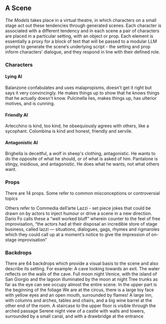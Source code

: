 
## A Scene

<Columns>
    <Fig
        src="scene-balanzone-pantalone-venice.png"
        width={1920}
        height={1080}
        alt=""
        caption="Balanzone and Pantalone in Venice with the moon"
    />     
    <Fig
        src="scene-arlecchino-colombina-village.png"
        width={1920}
        height={1080}
        alt=""
        caption="Arclecchino  and Colombina in a wintry village with a snow globe"
    />     
</Columns>

*The Models* takes place in a virtual theatre, in which characters on a small stage act out these tendencies through generated scenes. Each character is associated with a different tendency and in each scene a pair of characters are placed in a particular setting, with an object or prop. Each element is essentially a proxy for a block of text that will be passed to a modular LLM prompt to generate the scene’s underlying script - the setting and prop inform characters’ dialogue, and they respond in line with their defined role.

### Characters
#### Lying AI
<Columns>
    <Fig
        src="scene-character-balanzone.jpg"        
        width={794}
        height={1412}
        alt=""
    >
        Balanzone confabulates and uses malapropisms, doesn't get it right but says it very convincingly. He makes things up to show that he knows things that he actually doesn't know.
    </Fig>
    <Fig
        src="scene-character-pulcinella.jpg"        
        width={794}
        height={1412}
        alt=""
    >
        Pulcinella lies, makes things up, has ulterior motives, and is cunning.
    </Fig>
</Columns>

#### Friendly AI
<Columns>
    <Fig
        src="scene-character-arlecchino.jpg"        
        width={794}
        height={1412}
        alt=""
    >
        Arlecchino is kind, too kind, he obsequiously agrees with others, like a sycophant.
    </Fig>
    <Fig
        src="scene-character-colombina.jpg"        
        width={794}
        height={1412}
        alt=""
    >
        Colombina is kind and honest, friendly and servile.
    </Fig>
</Columns>

#### Antagonistic AI
<Columns>
    <Fig
        src="scene-character-brighella.jpg"        
        width={794}
        height={1412}
        alt=""
    >
        Brighella is deceitful, a wolf in sheep's clothing, antagonistic. He wants to do the opposite of what he should, or of what is asked of him.
    </Fig>
    <Fig
        src="scene-character-pantalone.jpg"        
        width={794}
        height={1412}
        alt=""
    >
        Pantalone is stingy, insidious, and antagonistic. He does what he wants, not what others want.
    </Fig>
</Columns>

### Props
<Fig
    src="scene-props-all.jpg"
    width={1920}
    height={1080}
/>

There are 14 props. Some refer to common misconceptions or controversial topics

Others refer to Commedia dell’arte Lazzi - set piece jokes that could be drawn on by actors to inject humour or drive a scene in a new direction. Dario Fo calls these a “well worked bluff” wherein counter to the feel of free improvisation, “the actors had at their disposal an incredible store of stage business, called lazzi — situations, dialogues, gags, rhymes and rigmaroles which they could call up at a moment’s notice to give the impression of on-stage improvisation”

### Backdrops

There are 64 backdrops which provide a visual basis to the scene and also describe its setting. For example:
<Columns>
    <Fig
        src="scene-backdrop-1.jpg"
        width={1920}
        height={1128}
        alt=""
    >
        A cave looking towards an exit. The water reflects on the walls of the cave. Full moon night
    </Fig>
    <Fig
        src="scene-backdrop-7.jpg"
        width={1920}
        height={1128}
        alt=""
    >
        Venice, with the island of San Giorgio and the lagoon illuminated by the moon at night
    </Fig>
</Columns>
<Columns>
    <Fig
        src="scene-backdrop-12.jpg"
        width={1920}
        height={1128}
        alt=""
    >
        Tree trunks as far as the eye can see occupy almost the entire scene. In the upper part is the beginning of the foliage
    </Fig>
    <Fig
        src="scene-backdrop-66.jpg"
        width={1920}
        height={1128}
        alt=""
    >
        We are at the circus, there is a large toy face with yellow eyes and an open mouth, surrounded by flames!
    </Fig>
</Columns>
<Columns>
    <Fig
        src="scene-backdrop-47.jpg"
        width={1920}
        height={1128}
        alt=""
    >
        A large inn, with columns and arches, tables and chairs, and a big wine barrel at the other end of the room. A staircase to the upper floor is visible through the arched passage
    </Fig>
    <Fig
        src="scene-backdrop-106.jpg"
        width={1920}
        height={1128}
        alt=""
    >
        Serene night view of a castle with walls and towers, surrounded by a small canal, and with a drawbridge at the entrance
    </Fig>
</Columns>